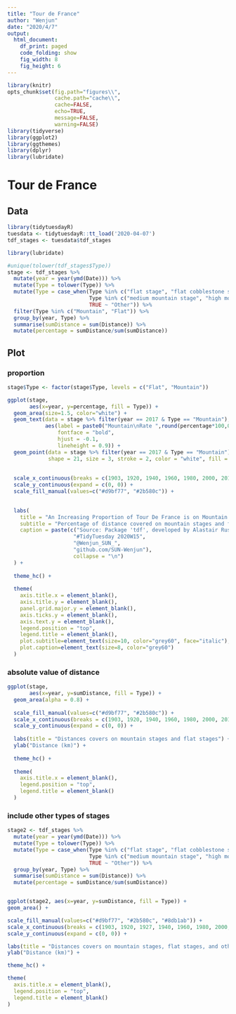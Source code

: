 ```yaml
---
title: "Tour de France"
author: "Wenjun"
date: "2020/4/7"
output: 
  html_document:
    df_print: paged
    code_folding: show
    fig_width: 8
    fig_height: 6
---
```


```r
library(knitr)
opts_chunk$set(fig.path="figures\\",
               cache.path="cache\\",
               cache=FALSE,
               echo=TRUE,
               message=FALSE,
               warning=FALSE) 
library(tidyverse)
library(ggplot2)
library(ggthemes)
library(dplyr)
library(lubridate)
```

# Tour de France {.tabset .tabset-fade}

## Data

```r
library(tidytuesdayR)
tuesdata <- tidytuesdayR::tt_load('2020-04-07')
tdf_stages <- tuesdata$tdf_stages
```


```r
library(lubridate)

#unique(tolower(tdf_stages$Type))
stage <- tdf_stages %>%
  mutate(year = year(ymd(Date))) %>%
  mutate(Type = tolower(Type)) %>%
  mutate(Type = case_when(Type %in% c("flat stage", "flat cobblestone stage", "plain stage", "plain stage with cobblestones") ~ "Flat", 
                          Type %in% c("medium mountain stage", "high mountain stage", "mountain stage", "hilly stage", "stage with mountain(s)", "stage with mountain", "mountain time trial") ~ "Mountain", 
                          TRUE ~ "Other")) %>%
  filter(Type %in% c("Mountain", "Flat")) %>%
  group_by(year, Type) %>%
  summarise(sumDistance = sum(Distance)) %>%
  mutate(percentage = sumDistance/sum(sumDistance))
```

## Plot {.tabset .tabset-fade .tabset-pills}

### proportion

```r
stage$Type <- factor(stage$Type, levels = c("Flat", "Mountain"))

ggplot(stage, 
       aes(x=year, y=percentage, fill = Type)) +
  geom_area(size=1.5, color="white") + 
  geom_text(data = stage %>% filter(year == 2017 & Type == "Mountain"), 
            aes(label = paste0("Mountain\nRate ",round(percentage*100,0),"%"), 
                fontface = "bold", 
                hjust = -0.1, 
                lineheight = 0.9)) + 
  geom_point(data = stage %>% filter(year == 2017 & Type == "Mountain"), 
             shape = 21, size = 3, stroke = 2, color = "white", fill = "black") + 
  
  
  scale_x_continuous(breaks = c(1903, 1920, 1940, 1960, 1980, 2000, 2017), expand=expansion(0.13,0)) + 
  scale_y_continuous(expand = c(0, 0)) +
  scale_fill_manual(values=c("#d9bf77", "#2b580c")) + 

  
  labs(
    title = "An Increasing Proportion of Tour De France is on Mountain Stages", 
    subtitle = "Percentage of distance covered on mountain stages and flat stages (when only consider mountain and flat stages)", 
    caption = paste(c("Source: Package 'tdf', developed by Alastair Rushworth",
                     "#TidyTuesday 2020W15",
                     "@Wenjun_SUN_",
                     "github.com/SUN-Wenjun"),
                     collapse = "\n")  
  ) + 
  
  theme_hc() + 
  
  theme(
    axis.title.x = element_blank(),
    axis.title.y = element_blank(),
    panel.grid.major.y = element_blank(),
    axis.ticks.y = element_blank(),
    axis.text.y = element_blank(),
    legend.position = "top",
    legend.title = element_blank(),
    plot.subtitle=element_text(size=10, color="grey60", face="italic"),
    plot.caption=element_text(size=8, color="grey60")
  )
```

### absolute value of distance

```r
ggplot(stage, 
       aes(x=year, y=sumDistance, fill = Type)) +
  geom_area(alpha = 0.8) + 
  
  scale_fill_manual(values=c("#d9bf77", "#2b580c")) + 
  scale_x_continuous(breaks = c(1903, 1920, 1940, 1960, 1980, 2000, 2017)) +
  scale_y_continuous(expand = c(0, 0)) +
  
  labs(title = "Distances covers on mountain stages and flat stages") + 
  ylab("Distance (km)") + 
  
  theme_hc() + 
  
  theme(
    axis.title.x = element_blank(),
    legend.position = "top",
    legend.title = element_blank()
  )
```

### include other types of stages

```r
stage2 <- tdf_stages %>%
  mutate(year = year(ymd(Date))) %>%
  mutate(Type = tolower(Type)) %>%
  mutate(Type = case_when(Type %in% c("flat stage", "flat cobblestone stage", "plain stage", "plain stage with cobblestones") ~ "Flat", 
                          Type %in% c("medium mountain stage", "high mountain stage", "mountain stage", "hilly stage", "stage with mountain(s)", "stage with mountain", "mountain time trial") ~ "Mountain", 
                          TRUE ~ "Other")) %>%
  group_by(year, Type) %>%
  summarise(sumDistance = sum(Distance)) %>%
  mutate(percentage = sumDistance/sum(sumDistance))


ggplot(stage2, aes(x=year, y=sumDistance, fill = Type)) +
geom_area() + 

scale_fill_manual(values=c("#d9bf77", "#2b580c", "#8db1ab")) + 
scale_x_continuous(breaks = c(1903, 1920, 1927, 1940, 1960, 1980, 2000, 2017)) +
scale_y_continuous(expand = c(0, 0)) +

labs(title = "Distances covers on mountain stages, flat stages, and other stages") + 
ylab("Distance (km)") + 

theme_hc() + 

theme(
  axis.title.x = element_blank(),
  legend.position = "top",
  legend.title = element_blank()
)

```


